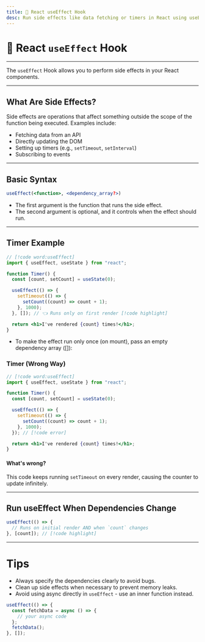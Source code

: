 ```yaml
---
title: 📘 React useEffect Hook
desc: Run side effects like data fetching or timers in React using useEffect.
---
```


# 📘 React `useEffect` Hook

---

The `useEffect` Hook allows you to perform side effects in your React components.

---

## What Are Side Effects?
Side effects are operations that affect something outside the scope of the function being executed. Examples include:
- Fetching data from an API
- Directly updating the DOM
- Setting up timers (e.g., `setTimeout`, `setInterval`)
- Subscribing to events

---

## Basic Syntax
```jsx
useEffect(<function>, <dependency_array?>)
```
- The first argument is the function that runs the side effect.
- The second argument is optional, and it controls when the effect should run.

---

## Timer Example

```jsx
// [!code word:useEffect]
import { useEffect, useState } from "react";

function Timer() {
  const [count, setCount] = useState(0);

  useEffect(() => {
    setTimeout(() => {
      setCount((count) => count + 1);
    }, 1000);
  }, []); // 👈 Runs only on first render [!code highlight]

  return <h1>I've rendered {count} times!</h1>;
}
```
- To make the effect run only once (on mount), pass an empty dependency array ([]):

### Timer (Wrong Way)

```jsx
// [!code word:useEffect]
import { useEffect, useState } from "react";

function Timer() {
  const [count, setCount] = useState(0);

  useEffect(() => {
    setTimeout(() => {
      setCount((count) => count + 1);
    }, 1000);
  }); // [!code error]

  return <h1>I've rendered {count} times!</h1>;
}
```
#### What's wrong?
This code keeps running `setTimeout` on every render, causing the counter to update infinitely.

---

## Run useEffect When Dependencies Change

```jsx
useEffect(() => {
  // Runs on initial render AND when `count` changes
}, [count]); // [!code highlight]
```

---

# Tips
- Always specify the dependencies clearly to avoid bugs.
- Clean up side effects when necessary to prevent memory leaks.
- Avoid using async directly in `useEffect` - use an inner function instead.

```jsx
useEffect(() => {
  const fetchData = async () => {
    // your async code
  };
  fetchData();
}, []);
```